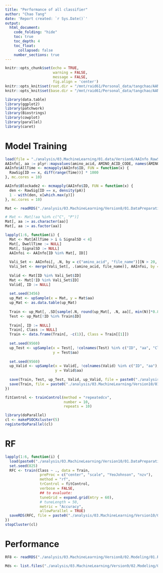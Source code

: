 ```yaml
---
title: "Performance of all classifier"
author: "Chao Tang"
date: 'Report created: `r Sys.Date()`'
output: 
  html_document: 
    code_folding: "hide"
    toc: true
    toc_depth: 4
    toc_float: 
      collapsed: false
    number_sections: true
---
```


```r
knitr::opts_chunk$set(echo = TRUE, 
                      warning = FALSE, 
                      message = FALSE, 
                      fig.align = 'center')
knitr::opts_knit$set(root.dir = "/mnt/raid61/Personal_data/tangchao/AANanopore")
knitr::opts_knit$set(base.dir = "/mnt/raid61/Personal_data/tangchao/AANanopore")
```

```r
library(data.table)
library(ggplot2)
library(patchwork)
library(Biostrings)
library(cowplot)
library(parallel)
library(caret)
```

# Model Training

```r
load(file = "./analysis/03.MachineLearning/01.data/Version6/AAInfo_RawSig.RData")
AAInfo[, aa := plyr::mapvalues(amino_acid, AMINO_ACID_CODE, names(AMINO_ACID_CODE))]
AAInfo$AllTime <- mcmapply(AAInfo$ID, FUN = function(x) {
  RawSig[ID == x, diff(range(Time))] * 1000
}, mc.cores = 10)

AAInfo$Blockade2 <- mcmapply(AAInfo$ID, FUN = function(x) {
  den <- RawSig[ID == x, density(pA)]
  1 - with(den, x[which.max(y)])
}, mc.cores = 10)
```


```r
Mat <- readRDS("./analysis/03.MachineLearning/Version8/01.DataPreparation/All_Transformed_data.Rds")
```

```r
# Mat <- Mat[!aa %in% c("C", "P")]
Mat[, aa := as.character(aa)]
Mat[, aa := as.factor(aa)]
```

```r
lapply(1:6, function(i) {
  Mat <- Mat[AllTime > i & SignalSD < 4]
  Mat[, DwellTime := NULL]
  Mat[, SignalSD := NULL]
  AAInfoi <- AAInfo[ID %in% Mat[, ID]]
  
  Vali_Set <- AAInfoi[, .N, by = c("amino_acid", "file_name")][N > 20, .SD[which.min(N)], amino_acid]
  Vali_Set <- merge(Vali_Set[, .(amino_acid, file_name)], AAInfoi, by = c("amino_acid", "file_name"))
  
  Valid <- Mat[ID %in% Vali_Set$ID]
  Mat <- Mat[!ID %in% Vali_Set$ID]
  Valid[, ID := NULL]
  
  set.seed(3456)
  up_Mat <- upSample(x = Mat, y = Mat$aa)
  up_Mat <- as.data.table(up_Mat)
  
  Train <- up_Mat[, .SD[sample(.N, round(up_Mat[, .N, aa][, min(N)]*0.8)), ], aa]
  Test <- up_Mat[!ID %in% Train$ID]
  
  Train[, ID := NULL]
  Train[, Class := NULL]
  Train <- data.frame(Train[, -c(1)], Class = Train[[1]])
  
  set.seed(9560)
  up_Test <- upSample(x = Test[, !colnames(Test) %in% c("ID", "aa", "Class"), with = F],
                      y = Test$aa)                         
  
  set.seed(9560)
  up_Valid <- upSample(x = Valid[, !colnames(Valid) %in% c("ID", "aa"), with = F],
                       y = Valid$aa)
  
  save(Train, Test, up_Test, Valid, up_Valid, file = paste0("./analysis/03.MachineLearning/Version10/01.DataPreparation/Modeling_Data_", i, ".RData"))
  save(Train, file = paste0("./analysis/03.MachineLearning/Version10/01.DataPreparation/Train_Data_", i, ".RData"))
})
```

```r
fitControl <- trainControl(method = "repeatedcv",
                           number = 10,
                           repeats = 10)

library(doParallel)
cl <- makePSOCKcluster(5)
registerDoParallel(cl)
```

# RF

```r
lapply(1:6, function(i) {
  load(paste0("./analysis/03.MachineLearning/Version10/01.DataPreparation/Train_Data_", i, ".RData"))
  set.seed(825)
  RFC <- train(Class ~ ., data = Train, 
                preProc = c("center", "scale", "YeoJohnson", "nzv"),
                method = "rf", 
                trControl = fitControl,
                verbose = FALSE,
                ## to evaluate:
                tuneGrid = expand.grid(mtry = 60),
                # tuneLength = 50,
                metric = "Accuracy", 
                allowParallel = TRUE)
  saveRDS(RFC, file = paste0("./analysis/03.MachineLearning/Version10/02.Modeling/01.RF/01.Models/RF_Fit", i, ".Rds"))
})
stopCluster(cl)
```


# Performance

```r
RF8 <- readRDS("./analysis/03.MachineLearning/Version8/02.Modeling/01.RF/01.Models/RF_Fit1.Rds")
```

```r
Mds <- list.files("./analysis/03.MachineLearning/Version9/02.Modeling/01.RF/01.Models", full.names = T)
```














